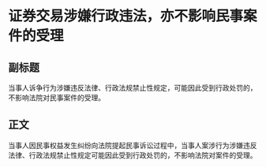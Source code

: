 # 证券交易涉嫌行政违法，亦不影响民事案件的受理
## 副标题
当事人诉争行为涉嫌违反法律、行政法规禁止性规定，可能因此受到行政处罚的，不影响法院对民事案件的受理。
## 正文
当事人因民事权益发生纠纷向法院提起民事诉讼过程中，当事人案涉行为涉嫌违反法律、行政法规禁止性规定可能因此受到行政处罚的，不影响法院对案件的受理。
